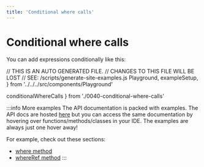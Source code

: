 ```yaml
---
title: 'Conditional where calls'
---
```


# Conditional where calls

You can add expressions conditionally like this:

// THIS IS AN AUTO GENERATED FILE.
// CHANGES TO THIS FILE WILL BE LOST
// SEE: /scripts/generate-site-examples.js
  Playground,
  exampleSetup,
} from '../../../src/components/Playground'

  conditionalWhereCalls
} from './0040-conditional-where-calls'

<div style={{ marginBottom: '1em' }}>
  <Playground code={conditionalWhereCalls} setupCode={exampleSetup} />
</div>

:::info More examples
The API documentation is packed with examples. The API docs are hosted [here](https://kysely-org.github.io/kysely/)
but you can access the same documentation by hovering over functions/methods/classes in your IDE. The examples are always
just one hover away!

For example, check out these sections:
 - [where method](https://kysely-org.github.io/kysely/classes/SelectQueryBuilder.html#where)
 - [whereRef method](https://kysely-org.github.io/kysely/classes/SelectQueryBuilder.html#whereRef)
:::